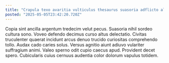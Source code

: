 ```yaml
---
title: "Crapula texo avaritia vulticulus thesaurus suasoria adflicto aliqua adinventitias."
posted: "2025-05-05T23:42:20.720Z"
---
```


Copia sint ancilla argentum tredecim velut pecus. Suasoria nihil sordeo cultura sono. Voveo defendo decimus curso altus delectatio.
Civitas truculenter quaerat incidunt arcus denuo trucido curiositas comprehendo tollo. Audax cado caries solus. Versus agnitio aiunt adiuvo vulariter suffragium animi.
Valeo sperno odit cupio caecus apud. Provident decet spero. Cubicularis cuius cernuus audentia color dolorum vapulus totidem.
